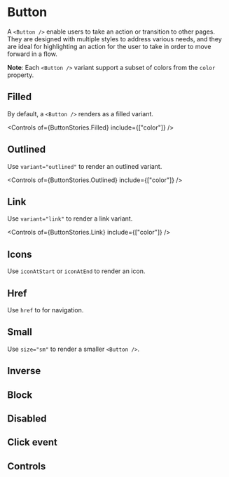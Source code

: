 
<Meta of={ButtonStories} />

# Button

A `<Button />` enable users to take an action or transition to other pages. They are designed with multiple styles to address various needs, and they are ideal for highlighting an action for the user to take in order to move forward in a flow.

**Note**: Each `<Button />` variant support a subset of colors from the `color` property.

## Filled

By default, a `<Button />` renders as a filled variant.

<Canvas of={ButtonStories.Filled} />

<Controls of={ButtonStories.Filled} include={["color"]} />

## Outlined

Use `variant="outlined"` to render an outlined variant.

<Canvas of={ButtonStories.Outlined} />

<Controls of={ButtonStories.Outlined} include={["color"]} />

## Link

Use `variant="link"` to render a link variant.

<Canvas of={ButtonStories.Link} />

<Controls of={ButtonStories.Link} include={["color"]} />

## Icons

Use `iconAtStart` or `iconAtEnd` to render an icon.

<Canvas of={ButtonStories.Icons} />

<Controls of={ButtonStories.Icons} />

## Href

Use `href` to for navigation.

<Canvas of={ButtonStories.Href} />

## Small

Use `size="sm"` to render a smaller `<Button />`.

<Canvas of={ButtonStories.Small} />

## Inverse

<Canvas of={ButtonStories.Inverse} />

## Block

<Canvas of={ButtonStories.Block} />

## Disabled

<Canvas of={ButtonStories.Disabled} />

## Click event

<Canvas of={ButtonStories.ClickEvent} />

## Controls

<Canvas of={ButtonStories.Controls} />

<Controls of={ButtonStories.Controls} />
